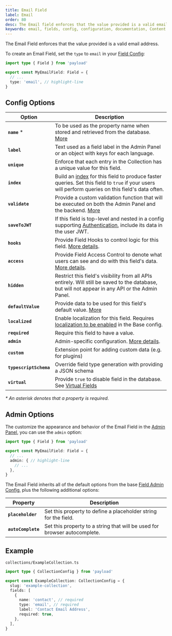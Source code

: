 ```yaml
---
title: Email Field
label: Email
order: 80
desc: The Email field enforces that the value provided is a valid email address. Learn how to use Email fields, see examples and options.
keywords: email, fields, config, configuration, documentation, Content Management System, cms, headless, javascript, node, react, nextjs
---
```


The Email Field enforces that the value provided is a valid email address.

<LightDarkImage
  srcLight="https://payloadcms.com/images/docs/fields/email.png"
  srcDark="https://payloadcms.com/images/docs/fields/email-dark.png"
  alt="Shows an Email field in the Payload Admin Panel"
  caption="Admin Panel screenshot of an Email field"
/>

To create an Email Field, set the `type` to `email` in your [Field Config](./overview):

```ts
import type { Field } from 'payload'

export const MyEmailField: Field = {
  // ...
  type: 'email', // highlight-line
}
```

## Config Options

| Option                 | Description                                                                                                                                                                 |
| ---------------------- | --------------------------------------------------------------------------------------------------------------------------------------------------------------------------- |
| **`name`** *          | To be used as the property name when stored and retrieved from the database. [More](/docs/fields/overview#field-names)                                                      |
| **`label`**            | Text used as a field label in the Admin Panel or an object with keys for each language.                                                                                     |
| **`unique`**           | Enforce that each entry in the Collection has a unique value for this field.                                                                                                |
| **`index`**            | Build an [index](/docs/database/overview) for this field to produce faster queries. Set this field to `true` if your users will perform queries on this field's data often. |
| **`validate`**         | Provide a custom validation function that will be executed on both the Admin Panel and the backend. [More](/docs/fields/overview#validation)                                |
| **`saveToJWT`**        | If this field is top-level and nested in a config supporting [Authentication](/docs/authentication/overview), include its data in the user JWT.                             |
| **`hooks`**            | Provide Field Hooks to control logic for this field. [More details](../hooks/fields).                                                                                       |
| **`access`**           | Provide Field Access Control to denote what users can see and do with this field's data. [More details](../access-control/fields).                                          |
| **`hidden`**           | Restrict this field's visibility from all APIs entirely. Will still be saved to the database, but will not appear in any API or the Admin Panel.                            |
| **`defaultValue`**     | Provide data to be used for this field's default value. [More](/docs/fields/overview#default-values)                                                                        |
| **`localized`**        | Enable localization for this field. Requires [localization to be enabled](/docs/configuration/localization) in the Base config.                                             |
| **`required`**         | Require this field to have a value.                                                                                                                                         |
| **`admin`**            | Admin-specific configuration. [More details](#admin-options).                                                                                                               |
| **`custom`**           | Extension point for adding custom data (e.g. for plugins)                                                                                                                   |
| **`typescriptSchema`** | Override field type generation with providing a JSON schema                                                                                                                 |
| **`virtual`**          | Provide `true` to disable field in the database. See [Virtual Fields](https://payloadcms.com/blog/learn-how-virtual-fields-can-help-solve-common-cms-challenges)            |

_* An asterisk denotes that a property is required._

## Admin Options

The customize the appearance and behavior of the Email Field in the [Admin Panel](../admin/overview), you can use the `admin` option:

```ts
import type { Field } from 'payload'

export const MyEmailField: Field = {
  // ...
  admin: { // highlight-line
    // ...
  },
}
```

The Email Field inherits all of the default options from the base [Field Admin Config](../admin/fields#admin-options), plus the following additional options:

| Property                       | Description                                                                                                                            |
| ------------------------------ | -------------------------------------------------------------------------------------------------------------------------------------- |
| **`placeholder`**              | Set this property to define a placeholder string for the field.                                                                         |
| **`autoComplete`**             | Set this property to a string that will be used for browser autocomplete.                                                               |

## Example

`collections/ExampleCollection.ts`

```ts
import type { CollectionConfig } from 'payload'

export const ExampleCollection: CollectionConfig = {
  slug: 'example-collection',
  fields: [
    {
      name: 'contact', // required
      type: 'email', // required
      label: 'Contact Email Address',
      required: true,
    },
  ],
}
```
